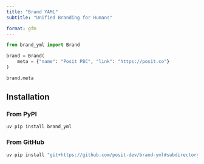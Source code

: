 ```yaml
---
title: "Brand YAML"
subtitle: "Unified Branding for Humans"

format: gfm
---
```


```python
from brand_yml import Brand

brand = Brand(
    meta = {"name": "Posit PBC", "link": "https://posit.co"}
)

brand.meta
```

## Installation

### From PyPI

```bash
uv pip install brand_yml
```

### From GitHub

```bash
uv pip install "git+https://github.com/posit-dev/brand-yml#subdirectory=pkg-py"
```
